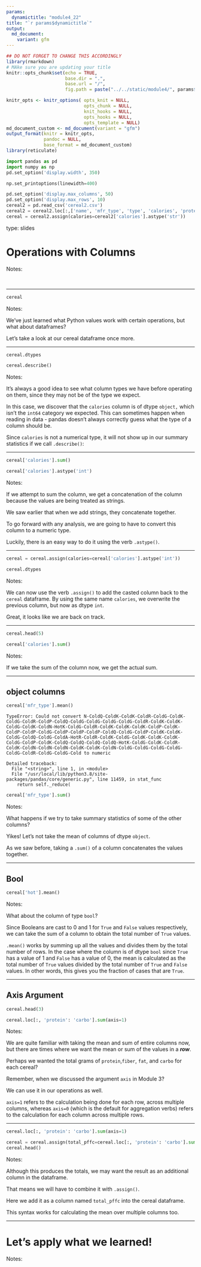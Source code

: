 ```yaml
---
params:
  dynamictitle: "module4_22"
title: "`r params$dynamictitle`"
output: 
  md_document:
    variant: gfm
---
```



```r
## DO NOT FORGET TO CHANGE THIS ACCORDINGLY 
library(rmarkdown)
# MAke sure you are updating your title 
knitr::opts_chunk$set(echo = TRUE,
                      base.dir = ".", 
                      base.url = "/",
                      fig.path = paste("../../static/module4/", params$dynamictitle,"/", sep = ""))

knitr_opts <- knitr_options( opts_knit = NULL,
                             opts_chunk = NULL,
                             knit_hooks = NULL,
                             opts_hooks = NULL,
                             opts_template = NULL)
md_document_custom <- md_document(variant = "gfm")
output_format(knitr = knitr_opts,
              pandoc = NULL,
              base_format = md_document_custom)
library(reticulate)

```


```python
import pandas as pd
import numpy as np
pd.set_option('display.width', 350)

np.set_printoptions(linewidth=400)

pd.set_option('display.max_columns', 50)
pd.set_option('display.max_rows', 10)
cereal2 = pd.read_csv('cereal2.csv')
cereal2 = cereal2.loc[:,['name', 'mfr_type', 'type', 'calories', 'protein','fiber', 'fat',  'carbo',  'rating' ]].assign(hot=cereal2['type'] == 'Hot').drop(columns='type')
cereal = cereal2.assign(calories=cereal2['calories'].astype('str'))
```


type: slides


# Operations with Columns

Notes: 

<br>

---



```python
cereal
```


Notes: 

We've just learned what Python values work with certain operations, but what about dataframes?   

Let's take a look at our cereal dataframe once more.

---

```python
cereal.dtypes
```

```python
cereal.describe()
```

Notes: 

It's always a good idea to see what column types we have before operating on them, since they may not be of the type we expect. 

In this case, we discover that the `calories` column is of dtype `object,` which isn't the `int64` category we expected. This can sometimes happen when reading in data - pandas doesn't always correctly guess what the type of a column should be. 

Since `calories` is not a numerical type, it will not show up in our summary statistics if we call `.describe()`:

---



```python
cereal['calories'].sum()
```

```python
cereal['calories'].astype('int')
```

Notes: 

If we attempt to sum the column, we get a concatenation of the column because the values are being treated as strings.

We saw earlier that when we add strings, they concatenate together. 

To go forward with any analysis, we are going to have to convert this column to a numeric type.

Luckily, there is an easy way to do it using the verb `.astype()`.

---


```python
cereal = cereal.assign(calories=cereal['calories'].astype('int'))

```


```python
cereal.dtypes
```



Notes: 

We can now use the verb `.assign()` to add the casted column back to the `cereal` dataframe. By using the same name `calories`, we overwrite the previous column, but now as dtype `int`.

Great, it looks like we are back on track. 

---

```python
cereal.head(5)
```




```python
cereal['calories'].sum()
```

Notes: 

If we take the sum of the column now, we get the actual sum.

---

## object columns

```python 
cereal['mfr_type'].mean()
```

```out
TypeError: Could not convert N-ColdQ-ColdK-ColdK-ColdR-ColdG-ColdK-ColdG-ColdR-ColdP-ColdQ-ColdG-ColdG-ColdG-ColdG-ColdR-ColdK-ColdK-ColdG-ColdK-ColdN-HotK-ColdG-ColdR-ColdK-ColdK-ColdK-ColdP-ColdK-ColdP-ColdP-ColdG-ColdP-ColdP-ColdP-ColdQ-ColdG-ColdP-ColdK-ColdK-ColdG-ColdQ-ColdG-ColdA-HotR-ColdR-ColdK-ColdG-ColdK-ColdK-ColdK-ColdG-ColdP-ColdK-ColdQ-ColdQ-ColdQ-ColdQ-HotK-ColdG-ColdK-ColdR-ColdK-ColdN-ColdN-ColdN-ColdK-ColdK-ColdN-ColdG-ColdG-ColdG-ColdG-ColdG-ColdR-ColdG-ColdG-Cold to numeric

Detailed traceback: 
  File "<string>", line 1, in <module>
  File "/usr/local/lib/python3.8/site-packages/pandas/core/generic.py", line 11459, in stat_func
    return self._reduce(
```

```python
cereal['mfr_type'].sum()
```

Notes: 

What happens if we try to take summary statistics of some of the other columns?

Yikes! Let's not take the mean of columns of dtype `object`. 

As we saw before, taking a `.sum()` of a column concatenates the values together.

---

## Bool


```python
cereal['hot'].mean()
```

Notes:

What about the column of type `bool`? 

Since Booleans are cast to 0 and 1 for `True` and `False` values respectively, we can take the sum of a column to obtain the total number of `True` values.

`.mean()` works by summing up all the values and divides them by the total number of rows. 
In the case where the column is of dtype `bool` since `True` has a value of 1 and `False` has a value of 0, the mean is calculated as the total number of `True` values divided by the total number of `True` and `False` values. In other words, this gives you the fraction of cases that are `True`. 


---

## Axis Argument 



```python
cereal.head(3)
```



```python
cereal.loc[:, 'protein': 'carbo'].sum(axis=1)
```



Notes: 

We are quite familiar with taking the mean and sum of entire columns now, but there are times where we want the mean or sum of the values in a ***row***.  

Perhaps we wanted the total grams of `protein`,`fiber`, `fat`, and `carbo` for each cereal?

Remember, when we discussed the argument `axis` in Module 3? 

We can use it in our operations as well. 

`axis=1`  refers to the calculation being done for each row, across multiple columns, whereas `axis=0` (which is the default for aggregation verbs) refers to the calculation for each column across multiple rows.




---

```python
cereal.loc[:, 'protein': 'carbo'].sum(axis=1)
```



```python
cereal = cereal.assign(total_pffc=cereal.loc[:, 'protein': 'carbo'].sum(axis=1))
cereal.head()
```



Notes: 

Although this produces the totals, we may want the result as an additional column in the dataframe.

That means we will have to combine it with `.assign()`. 

Here we add it as a column named `total_pffc` into the cereal dataframe. 

This syntax works for calculating the mean over multiple columns too. 

---

# Let’s apply what we learned!

Notes: 

<br>
